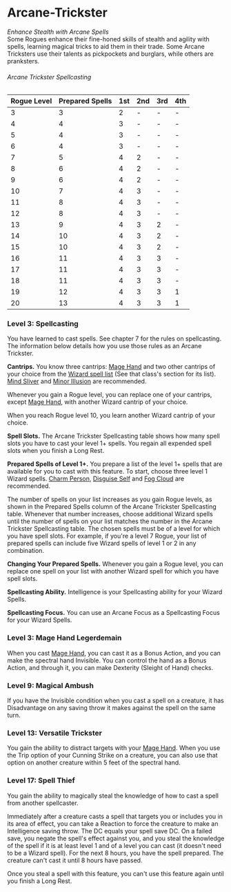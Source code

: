 # Arcane-Trickster

_Enhance Stealth with Arcane Spells_  
Some Rogues enhance their fine-honed skills of stealth and agility with spells, learning magical tricks to aid them in their trade. Some Arcane Tricksters use their talents as pickpockets and burglars, while others are pranksters.

###### Arcane Trickster Spellcasting

| Rogue Level | Prepared Spells | 1st | 2nd | 3rd | 4th |
| --- | --- | --- | --- | --- | --- |
| 3 | 3 | 2 | \- | \- | \- |
| 4 | 4 | 3 | \- | \- | \- |
| 5 | 4 | 3 | \- | \- | \- |
| 6 | 4 | 3 | \- | \- | \- |
| 7 | 5 | 4 | 2 | \- | \- |
| 8 | 6 | 4 | 2 | \- | \- |
| 9 | 6 | 4 | 2 | \- | \- |
| 10 | 7 | 4 | 3 | \- | \- |
| 11 | 8 | 4 | 3 | \- | \- |
| 12 | 8 | 4 | 3 | \- | \- |
| 13 | 9 | 4 | 3 | 2 | \- |
| 14 | 10 | 4 | 3 | 2 | \- |
| 15 | 10 | 4 | 3 | 2 | \- |
| 16 | 11 | 4 | 3 | 3 | \- |
| 17 | 11 | 4 | 3 | 3 | \- |
| 18 | 11 | 4 | 3 | 3 | \- |
| 19 | 12 | 4 | 3 | 3 | 1 |
| 20 | 13 | 4 | 3 | 3 | 1 |

### Level 3: Spellcasting

You have learned to cast spells. See chapter 7 for the rules on spellcasting. The information below details how you use those rules as an Arcane Trickster.

**Cantrips.** You know three cantrips: [Mage Hand](http://dnd2024.wikidot.com/spell:mage-hand) and two other cantrips of your choice from the [Wizard spell list](http://dnd2024.wikidot.com/wizard:spell-list) (See that class's section for its list). [Mind Sliver](http://dnd2024.wikidot.com/spell:mind-sliver) and [Minor Illusion](http://dnd2024.wikidot.com/spell:minor-illusion) are recommended.

Whenever you gain a Rogue level, you can replace one of your cantrips, except [Mage Hand](http://dnd2024.wikidot.com/spell:mage-hand), with another Wizard cantrip of your choice.

When you reach Rogue level 10, you learn another Wizard cantrip of your choice.

**Spell Slots.** The Arcane Trickster Spellcasting table shows how many spell slots you have to cast your level 1+ spells. You regain all expended spell slots when you finish a Long Rest.

**Prepared Spells of Level 1+.** You prepare a list of the level 1+ spells that are available for you to cast with this feature. To start, choose three level 1 Wizard spells. [Charm Person](http://dnd2024.wikidot.com/spell:charm-person), [Disguise Self](http://dnd2024.wikidot.com/spell:disguise-self) and [Fog Cloud](http://dnd2024.wikidot.com/spell:fog-cloud) are recommended.

The number of spells on your list increases as you gain Rogue levels, as shown in the Prepared Spells column of the Arcane Trickster Spellcasting table. Whenever that number increases, choose additional Wizard spells until the number of spells on your list matches the number in the Arcane Trickster Spellcasting table. The chosen spells must be of a level for which you have spell slots. For example, if you're a level 7 Rogue, your list of prepared spells can include five Wizard spells of level 1 or 2 in any combination.

**Changing Your Prepared Spells.** Whenever you gain a Rogue level, you can replace one spell on your list with another Wizard spell for which you have spell slots.

**Spellcasting Ability.** Intelligence is your Spellcasting ability for your Wizard Spells.

**Spellcasting Focus.** You can use an Arcane Focus as a Spellcasting Focus for your Wizard Spells.

### Level 3: Mage Hand Legerdemain

When you cast [Mage Hand](http://dnd2024.wikidot.com/spell:mage-hand), you can cast it as a Bonus Action, and you can make the spectral hand Invisible. You can control the hand as a Bonus Action, and through it, you can make Dexterity (Sleight of Hand) checks.

### Level 9: Magical Ambush

If you have the Invisible condition when you cast a spell on a creature, it has Disadvantage on any saving throw it makes against the spell on the same turn.

### Level 13: Versatile Trickster

You gain the ability to distract targets with your [Mage Hand](http://dnd2024.wikidot.com/spell:mage-hand). When you use the Trip option of your Cunning Strike on a creature, you can also use that option on another creature within 5 feet of the spectral hand.

### Level 17: Spell Thief

You gain the ability to magically steal the knowledge of how to cast a spell from another spellcaster.

Immediately after a creature casts a spell that targets you or includes you in its area of effect, you can take a Reaction to force the creature to make an Intelligence saving throw. The DC equals your spell save DC. On a failed save, you negate the spell's effect against you, and you steal the knowledge of the spell if it is at least level 1 and of a level you can cast (it doesn't need to be a Wizard spell). For the next 8 hours, you have the spell prepared. The creature can't cast it until 8 hours have passed.

Once you steal a spell with this feature, you can't use this feature again until you finish a Long Rest.